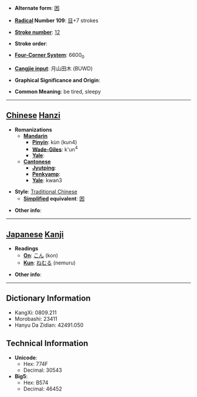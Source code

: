 * '''Alternate form''': [[困]]

* '''[[Wiktionary:Chinese radical index| Radical]] Number 109''': [[Wiktionary:Chinese radical index 目|目]]+7 strokes

* '''[[Wiktionary:Chinese total strokes index|Stroke number]]''': [[Wiktionary:Chinese total strokes index 12|12]]

* '''Stroke order''': 

* '''[[Wiktionary:Chinese four corner index|Four-Corner System]]''': 6600<sub>0</sub>

* '''[[Wiktionary:Chinese Cangjie index|Cangjie input]]''': 月山田木 (BUWD)

* '''Graphical Significance and Origin''': 

* '''Common Meaning''': be tired, sleepy

----

== [[Chinese]] [[Hanzi]] ==

* '''Romanizations'''
** '''[[Mandarin]]'''
*** '''[[Pinyin]]''': kùn (kun4)
*** '''[[Wade-Giles]]''': k'un<sup>4</sup>
*** '''[[Yale]]''': 
** '''[[Cantonese]]'''
*** '''[[Jyutping]]''':
*** '''[[Penkyamp]]''': 
*** '''[[Yale]]''': kwan3

* '''Style''': [[Traditional Chinese]] 
** '''[[Simplified Chinese|Simplified]] equivalent''': [[困]]

* '''Other info''': 

----

== [[Japanese]] [[Kanji]] ==

* '''Readings'''
** '''[[On]]''': [[こん]] (kon)
** '''[[Kun]]''': [[ねむる]] (nemuru)

* '''Other info''':  

----

== Dictionary Information ==

* KangXi: 0809.211
* Morobashi: 23411
* Hanyu Da Zidian: 42491.050

== Technical Information ==

* '''Unicode''':
** Hex: 774F
** Decimal: 30543
* '''Big5''':
** Hex: B574
** Decimal: 46452